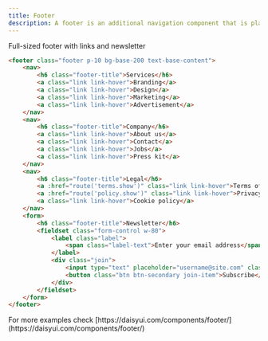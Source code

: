 ```yaml
---
title: Footer
description: A footer is an additional navigation component that is placed at the bottom of the page.
---
```


Full-sized footer with links and newsletter

```html resources/views/livewire/footer.blade.php
<footer class="footer p-10 bg-base-200 text-base-content">
    <nav>
        <h6 class="footer-title">Services</h6>
        <a class="link link-hover">Branding</a>
        <a class="link link-hover">Design</a>
        <a class="link link-hover">Marketing</a>
        <a class="link link-hover">Advertisement</a>
    </nav>
    <nav>
        <h6 class="footer-title">Company</h6>
        <a class="link link-hover">About us</a>
        <a class="link link-hover">Contact</a>
        <a class="link link-hover">Jobs</a>
        <a class="link link-hover">Press kit</a>
    </nav>
    <nav>
        <h6 class="footer-title">Legal</h6>
        <a :href="route('terms.show')" class="link link-hover">Terms of use</a>
        <a :href="route('policy.show')" class="link link-hover">Privacy policy</a>
        <a class="link link-hover">Cookie policy</a>
    </nav>
    <form>
        <h6 class="footer-title">Newsletter</h6>
        <fieldset class="form-control w-80">
            <label class="label">
                <span class="label-text">Enter your email address</span>
            </label>
            <div class="join">
                <input type="text" placeholder="username@site.com" class="input input-bordered join-item" />
                <button class="btn btn-secondary join-item">Subscribe</button>
            </div>
        </fieldset>
    </form>
</footer>
```

<Tip>
For more examples check [https://daisyui.com/components/footer/](https://daisyui.com/components/footer/)
</Tip>
